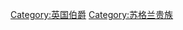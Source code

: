 {{Commonscat|Earls in the Peerage of Scotland}}

[[Category:英国伯爵|Category:英国伯爵]]
[[Category:苏格兰贵族|Category:苏格兰贵族]]